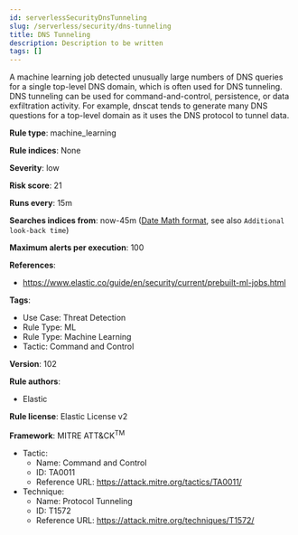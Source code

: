 ```yaml
---
id: serverlessSecurityDnsTunneling
slug: /serverless/security/dns-tunneling
title: DNS Tunneling
description: Description to be written
tags: []
---
```


<div id="dns-tunneling"></div>

A machine learning job detected unusually large numbers of DNS queries for a single top-level DNS domain, which is often used for DNS tunneling. DNS tunneling can be used for command-and-control, persistence, or data exfiltration activity. For example, dnscat tends to generate many DNS questions for a top-level domain as it uses the DNS protocol to tunnel data.

**Rule type**: machine_learning

**Rule indices**: None

**Severity**: low

**Risk score**: 21

**Runs every**: 15m

**Searches indices from**: now-45m ([Date Math format](((ref))/common-options.html#date-math), see also <DocLink id="serverlessSecurityRulesUiCreate" section="set-the-rules-schedule">`Additional look-back time`</DocLink>)

**Maximum alerts per execution**: 100

**References**: 

* https://www.elastic.co/guide/en/security/current/prebuilt-ml-jobs.html

**Tags**: 

* Use Case: Threat Detection
* Rule Type: ML
* Rule Type: Machine Learning
* Tactic: Command and Control

**Version**: 102

**Rule authors**: 

* Elastic

**Rule license**: Elastic License v2

**Framework**: MITRE ATT&CK<sup>TM</sup>

* Tactic:
    * Name: Command and Control
    * ID: TA0011
    * Reference URL: https://attack.mitre.org/tactics/TA0011/
* Technique:
    * Name: Protocol Tunneling
    * ID: T1572
    * Reference URL: https://attack.mitre.org/techniques/T1572/

